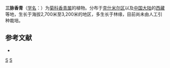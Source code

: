 {{Speciesbox
| genus = Anaphalis
| species = triplinervis
| image =Anaphalis triplinervis-IMG 6150.jpg
| authority = (Sims) C. B. Clarke
}}

'''三脉香青'''（[[学名|学名]]：{{lang|la|''Anaphalis triplinervis''}}）为[[菊科|菊科]][[香青属|香青属]]的植物。分布于[[克什米尔区|克什米尔区]]以及[[中国大陆|中国大陆]]的[[西藏|西藏]]等地，生长于海拔2,700米至3,200米的地区，多生长于林缘，目前尚未由人工引种栽培。

== 参考文献 ==
<div class="references-small">
* {{cite web| url =http://www.bioinfo.cn/db05/KmzwSpecies.php?action=view&id=2882| title =三脉香青| work =《中国高等植物数据库全库》| publisher =中国科学院微生物研究所| author =昆明植物研究所| accessdate =2009-02-23| deadurl =yes| archiveurl =https://web.archive.org/web/20160305064532/http://www.bioinfo.cn/db05/KmzwSpecies.php?action=view&id=2882| archivedate =2016-03-05}}
</div>
{{Taxonbar|from=Q4751521}}

[[Category:香青属|S]]
[[Category:西藏植物|S]]